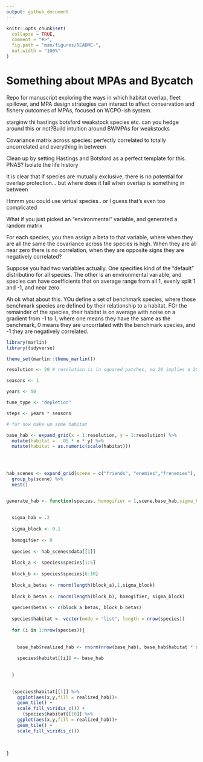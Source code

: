 ```yaml
---
output: github_document
---
```


<!-- README.md is generated from README.Rmd. Please edit that file -->

```r
knitr::opts_chunk$set(
  collapse = TRUE,
  comment = "#>",
  fig.path = "man/figures/README-",
  out.width = "100%"
)
```

# Something about MPAs and Bycatch

Repo for manuscript exploring the ways in which habitat overlap, fleet spillover, and MPA design strategies can interact to affect conservation and fishery outcomes of MPAs, focused on WCPO-ish system. 

starginw thi hastings botsford weakstock species etc. can you hedge around this or not?Build intuition around BWMPAs for weakstocks 

Covariance matrix across species: perfectly correlated to totally uncorrelated and everything in between 

Clean up by setting Hastings and Botsford as a perfect template for this. PNAS? Isolate the life history 


It is clear that if species are mutually exclusive, there is no potential for overlap protection... but where does it fall when overlap is something in between


Hmmm you could use virtual species.. or I guess that's even too complicated

What if you just picked an "environmental" variable, and generated a random matrix

For each species, you then assign a beta to that variable, where when they are all the same the covariance across the species is high. When they are all near zero there is no correlation, when they are opposite signs they are negatively correlated?

Suppose you had two variables actually. One specifies kind of the "default" distributino for all species. The other is an environmental variable, and species can have coefficients that on average range from all 1, evenly split 1 and -1, and near zero


Ah ok what about this. YOu define a set of benchmark species, where those benchmark species are defined by their relationship to a habitat. FOr the remainder of the species, their habitat is on average with noise on a gradient from -1 to 1, where one means they have the same as the benchmark, 0 means they are uncorrlated with the benchmark species, and -1 they are negatively correlated. 

```r

library(marlin)
library(tidyverse)

theme_set(marlin::theme_marlin())

resolution <- 20 # resolution is in squared patches, so 20 implies a 20X20 system, i.e. 400 patches 

seasons <- 1

years <- 50

tune_type <- "depletion"

steps <- years * seasons

# for now make up some habitat

base_hab <- expand_grid(x = 1:resolution, y = 1:resolution) %>%
  mutate(habitat =  .05 * x * y) %>% 
  mutate(habitat = as.numeric(scale(habitat)))

 


hab_scenes <- expand_grid(scene = c("friends", "enemies","frenemies"), species = fruit[1:10]) %>% 
  group_by(scene) %>% 
  nest()


generate_hab <- function(species, homogifier = 1,scene,base_hab,sigma_hab = 1, beta_hab = 1){
  
  
  sigma_hab = .2
  
  sigma_block <- 0.1
  
  homogifier <- 0
  
  species <- hab_scenes$data[[1]]
  
  block_a <- species$species[1:5]
  
  block_b <- species$species[6:10]
  
  block_a_betas <- rnorm(length(block_a),1,sigma_block)
  
  block_b_betas <- rnorm(length(block_b), homogifier, sigma_block)
  
  species$betas <- c(block_a_betas, block_b_betas)
  
  species$habitat <- vector(mode = "list", length = nrow(species))
  
  for (i in 1:nrow(species)){
    
    
    base_hab$realized_hab <- rnorm(nrow(base_hab), base_hab$habitat * species$betas[i], sigma_hab)
    
    species$habitat[[i]] <- base_hab
      
    
  }
  

  (species$habitat[[1]] %>% 
    ggplot(aes(x,y,fill = realized_hab))+ 
    geom_tile() + 
    scale_fill_viridis_c()) + 
      (species$habitat[[10]] %>% 
    ggplot(aes(x,y,fill = realized_hab))+ 
    geom_tile() + 
    scale_fill_viridis_c())
  
  
  
}



```

